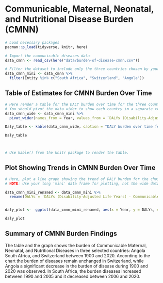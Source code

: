 # Communicable, Maternal, Neonatal, and Nutritional Disease Burden (CMNN)

```r
# Load necessary packages
pacman::p_load(tidyverse, knitr, here)

# Import the communicable diseases data
data_cmnn <- read_csv(here("data/burden-of-disease-cmnn.csv"))
```

```r
# Filter the dataset to include only the three countries chosen by your group.
data_cmnn_mini <- data_cmnn %>% 
  filter(Entity %in% c("South Africa", "Switzerland", "Angola"))
```

## Table of Estimates for CMNN Burden Over Time

```r
# Here render a table for the DALY burden over time for the three countries.
# You should pivot the data wider to show each country in a separate column.
data_cmnn_wide <- data_cmnn_mini %>% 
  pivot_wider(names_from = Year, values_from = `DALYs (Disability-Adjusted Life Years) - Communicable, maternal, neonatal, and nutritional diseases - Sex: Both - Age: Age-standardized (Rate)`)

Daly_table <- kable(data_cmnn_wide, caption = "DALY burden over time for South Africa, Switzerland and Angola")

Daly_table



# Use kable() from the knitr package to render the table.
```

## Plot Showing Trends in CMNN Burden Over Time

```r
# Here, plot a line graph showing the trend of DALY burden for the chosen countries over time. You can use ggplot2 to create this plot. Each country's line should be a different color.
# NOTE: Use your long 'mini' data frame for plotting, not the wide data used for the table. 

data_cmnn_mini_renamed <- data_cmnn_mini %>% 
  rename(DALYs = `DALYs (Disability-Adjusted Life Years) - Communicable, maternal, neonatal, and nutritional diseases - Sex: Both - Age: Age-standardized (Rate)`)


daly_plot <-  ggplot(data_cmnn_mini_renamed, aes(x = Year, y = DALYs, colour = Entity)) + geom_line() + labs(title = "DALYs over time for South Africa, Switzerland and Angola", x = " Year", y = "Disability Adjusted Life Years (DALYs)", col = "Country")

daly_plot
```

## Summary of CMNN Burden Findings

The table and the graph shows the burden of Communicable Maternal, Neonatal, and Nutritional Diseases in three selected countries: Angola South Africa, and Switzerland between 1900 and 2020. According to the chart the burden of diseases remain unchanged in Switzerland, while Angola a significant decrease in the burden of disease during 1900 and 2020 was observed. In South Africa, the burden diseases increased between 1990 and 2005 and it decreased between 2006 and 2020.
